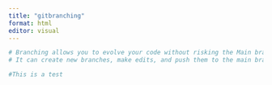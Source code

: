 ```yaml
---
title: "gitbranching"
format: html
editor: visual
---
```

```r
# Branching allows you to evolve your code without risking the Main branch
# It can create new branches, make edits, and push them to the main branch

#This is a test
```